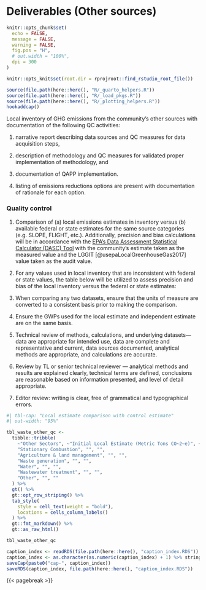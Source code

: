 # Deliverables (Other sources)

```r
knitr::opts_chunk$set(
  echo = FALSE,
  message = FALSE,
  warning = FALSE,
  fig.pos = "H",
  # out.width = "100%",
  dpi = 300
)

knitr::opts_knit$set(root.dir = rprojroot::find_rstudio_root_file())
```
```r
source(file.path(here::here(), "R/_quarto_helpers.R"))
source(file.path(here::here(), "R/_load_pkgs.R"))
source(file.path(here::here(), "R/_plotting_helpers.R"))
hookaddcap()
```


Local inventory of GHG emissions from the community’s other sources with documentation of the following QC activities: 

(1) narrative report describing data sources and QC measures for data acquisition steps, 

(2) description of methodology and QC measures for validated proper implementation of methodology, and 

(3) documentation of QAPP implementation.

(4) listing of emissions reductions options are present with documentation of rationale for each option.


### Quality control

1.	Comparison of (a) local emissions estimates in inventory versus (b) available federal or state estimates for the same source categories (e.g. SLOPE, FLIGHT, etc.). Additionally, precision and bias calculations will be in accordance with the [EPA’s Data Assessment Statistical Calculator (DASC) Tool](https://www.epa.gov/sites/default/files/2020-10/dasc_11_3_17.xls) with the community’s estimate taken as the measured value and the LGGIT [@usepaLocalGreenhouseGas2017] value taken as the audit value.

2.	For any values used in local inventory that are inconsistent with federal or state values, the table below will be utilized to assess precision and bias of the local inventory versus the federal or state estimates:

3.	When comparing any two datasets, ensure that the units of measure are converted to a consistent basis prior to making the comparison.

4.	Ensure the GWPs used for the local estimate and independent estimate are on the same basis. 

5.	Technical review of methods, calculations, and underlying datasets—data are appropriate for intended use, data are complete and representative and current, data sources documented, analytical methods are appropriate, and calculations are accurate.

6.	Review by TL or senior technical reviewer — analytical methods and results are explained clearly, technical terms are defined, conclusions are reasonable based on information presented, and level of detail appropriate.

7.	Editor review: writing is clear, free of grammatical and typographical errors.


```r
#| tbl-cap: "Local estimate comparison with control estimate"
#| out-width: "95%"

tbl_waste_other_qc <-
  tibble::tribble(
    ~"Other Sectors", ~"Initial Local Estimate (Metric Tons CO~2~e)", ~"QC Estimate based on SLOPE (Metric Tons CO~2~e)",
    "Stationary Combustion", "", "",
    "Agriculture & land management", "", "",
    "Waste generation", "", "",
    "Water", "", "",
    "Wastewater treatment", "", "",
    "Other", "", ""
  ) %>%
  gt() %>%
  gt::opt_row_striping() %>%
  tab_style(
    style = cell_text(weight = "bold"),
    locations = cells_column_labels()
  ) %>%
  gt::fmt_markdown() %>%
  gt::as_raw_html()

tbl_waste_other_qc
```

```r
caption_index <- readRDS(file.path(here::here(), "caption_index.RDS"))
caption_index <- as.character(as.numeric(caption_index) + 1) %>% stringr::str_pad(width = 2, side = "left", pad = "0")
saveCap(paste0("cap-", caption_index))
saveRDS(caption_index, file.path(here::here(), "caption_index.RDS"))
```
{{< pagebreak >}}
